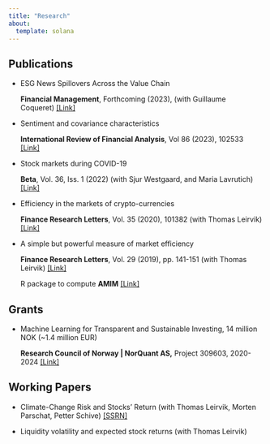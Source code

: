 ```yaml
---
title: "Research"
about:
  template: solana
---
```


## Publications

-   ESG News Spillovers Across the Value Chain

    **Financial Management**, Forthcoming (2023), (with Guillaume Coqueret) [\[Link\]](https://doi.org/10.1111/fima.12431)

-   Sentiment and covariance characteristics

    **International Review of Financial Analysis**, Vol 86 (2023), 102533 [\[Link\]](https://doi.org/10.1016/j.irfa.2023.102533)

-   Stock markets during COVID-19

    **Beta**, Vol. 36, Iss. 1 (2022) (with Sjur Westgaard, and Maria Lavrutich) [\[Link\]](https://doi.org/10.18261/beta.36.1.3)

-   Efficiency in the markets of crypto-currencies

    **Finance Research Letters**, Vol. 35 (2020), 101382 (with Thomas Leirvik) [\[Link\]](https://doi.org/10.1016/j.frl.2019.101382)

-   A simple but powerful measure of market efficiency

    **Finance Research Letters**, Vol. 29 (2019), pp. 141-151 (with Thomas Leirvik) [\[Link\]](https://doi.org/10.1016/j.frl.2019.03.004)

    R package to compute **AMIM** [\[Link\]](https://github.com/gelotran/AMIM)

## Grants

-   Machine Learning for Transparent and Sustainable Investing, 14 million NOK (\~1.4 million EUR)

    **Research Council of Norway \| NorQuant AS,** Project 309603, 2020-2024 [\[Link\]](https://prosjektbanken.forskningsradet.no/en/project/FORISS/309603?Kilde=FORISS&distribution=Ar&chart=trend&calcType=projects&Sprak=no&sortBy=date&sortOrder=desc&resultCount=30&offset=0&Organisasjon.3=NORQUANT+TECHNOLOGY+AS)

## Working Papers

-   Climate-Change Risk and Stocks' Return (with Thomas Leirvik, Morten Parschat, Petter Schive) [\[SSRN\]](https://papers.ssrn.com/sol3/papers.cfm?abstract_id=4306875)

-   Liquidity volatility and expected stock returns (with Thomas Leirvik)
